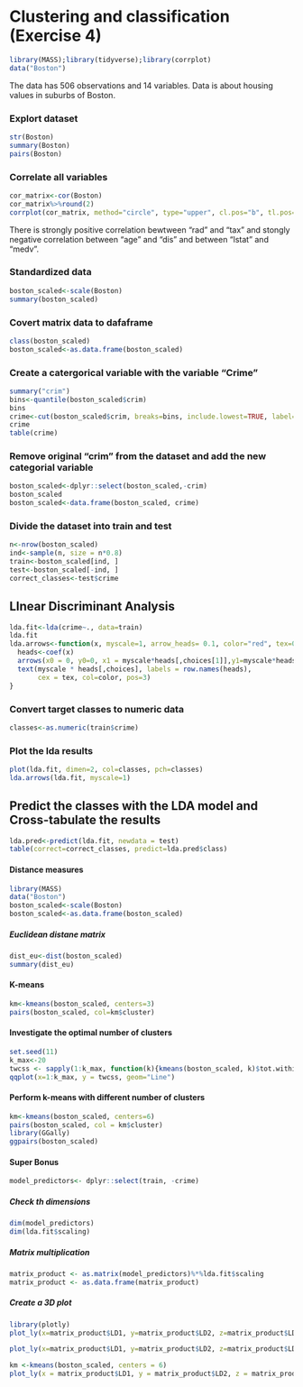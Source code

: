 # Clustering and classification (Exercise 4)

```r
library(MASS);library(tidyverse);library(corrplot)
data("Boston")

```
The data has 506 observations and 14 variables. Data is about housing values in suburbs of Boston. 

### Explort dataset
```r
str(Boston)
summary(Boston)
pairs(Boston)
```

### Correlate all variables
```r
cor_matrix<-cor(Boston)
cor_matrix%>%round(2)
corrplot(cor_matrix, method="circle", type="upper", cl.pos="b", tl.pos="d", tl.cex=0.6)
```
There is strongly positive correlation bewtween "rad" and "tax" and stongly negative correlation between "age" and "dis" and between "lstat" and "medv". 

### Standardized data
```r
boston_scaled<-scale(Boston)
summary(boston_scaled)

```
### Covert matrix data to dafaframe
```r
class(boston_scaled)
boston_scaled<-as.data.frame(boston_scaled)

```

### Create a catergorical variable with the variable "Crime" 
```r
summary("crim")
bins<-quantile(boston_scaled$crim)
bins
crime<-cut(boston_scaled$crim, breaks=bins, include.lowest=TRUE, label=c("low","med_low","med_high", "high"))
crime
table(crime)
```

### Remove original "crim" from the dataset and add the new categorial variable
```r
boston_scaled<-dplyr::select(boston_scaled,-crim)
boston_scaled
boston_scaled<-data.frame(boston_scaled, crime)

```

### Divide the dataset into train and test
```r
n<-nrow(boston_scaled)
ind<-sample(n, size = n*0.8)
train<-boston_scaled[ind, ]
test<-boston_scaled[-ind, ]
correct_classes<-test$crime
```

## LInear Discriminant Analysis
```r
lda.fit<-lda(crime~., data=train)
lda.fit
lda.arrows<-function(x, myscale=1, arrow_heads= 0.1, color="red", tex=0.75, choices =c (1,2)){
  heads<-coef(x)
  arrows(x0 = 0, y0=0, x1 = myscale*heads[,choices[1]],y1=myscale*heads[,choices[2]], col=color, length= arrow_heads)
  text(myscale * heads[,choices], labels = row.names(heads), 
       cex = tex, col=color, pos=3)
}
```

### Convert target classes to numeric data
```r
classes<-as.numeric(train$crime)
```

### Plot the lda results
```r
plot(lda.fit, dimen=2, col=classes, pch=classes)
lda.arrows(lda.fit, myscale=1)
```

## Predict the classes with the LDA model and Cross-tabulate the results
```r
lda.pred<-predict(lda.fit, newdata = test)
table(correct=correct_classes, predict=lda.pred$class)
```

#### Distance measures
```r
library(MASS)
data("Boston")
boston_scaled<-scale(Boston)
boston_scaled<-as.data.frame(boston_scaled)
```
##### Euclidean distane matrix
```r
dist_eu<-dist(boston_scaled)
summary(dist_eu)
```

#### K-means
```r
km<-kmeans(boston_scaled, centers=3)
pairs(boston_scaled, col=km$cluster)
```

#### Investigate the optimal number of clusters
```r
set.seed(11)
k_max<-20
twcss <- sapply(1:k_max, function(k){kmeans(boston_scaled, k)$tot.withinss})
qqplot(x=1:k_max, y = twcss, geom="Line")
```

#### Perform k-means with different number of clusters
```r
km<-kmeans(boston_scaled, centers=6)
pairs(boston_scaled, col = km$cluster)
library(GGally)
ggpairs(boston_scaled)
```

#### Super Bonus
```r
model_predictors<- dplyr::select(train, -crime)
```
##### Check th dimensions
```r
dim(model_predictors)
dim(lda.fit$scaling)
```
##### Matrix multiplication
```r
matrix_product <- as.matrix(model_predictors)%*%lda.fit$scaling
matrix_product <- as.data.frame(matrix_product)
```
##### Create a 3D plot
```r
library(plotly)
plot_ly(x=matrix_product$LD1, y=matrix_product$LD2, z=matrix_product$LD3, type="scatter3d", mode="markers")
```
```r
plot_ly(x=matrix_product$LD1, y=matrix_product$LD2, z=matrix_product$LD3, type="scatter3d", mode="markers", color = train$crime)
```
```r
km <-kmeans(boston_scaled, centers = 6)
plot_ly(x = matrix_product$LD1, y = matrix_product$LD2, z = matrix_product$LD3, type= 'scatter3d', mode='markers', color = km$cluster[ind])
```

